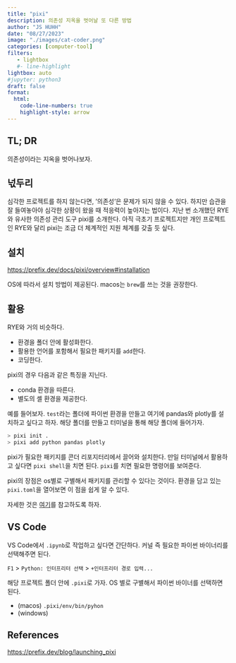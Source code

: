```yaml
---
title: "pixi" 
description: 의존성 지옥을 벗어날 또 다른 방법 
author: "JS HUHH"
date: "08/27/2023"
image: "./images/cat-coder.png"
categories: [computer-tool]
filters:
   - lightbox
   #- line-highlight
lightbox: auto
#jupyter: python3
draft: false
format:
  html:
    code-line-numbers: true
    highlight-style: arrow
---
```


## TL; DR
의존성이라는 지옥을 벗어나보자. 

## 넋두리 
심각한 프로젝트를 하지 않는다면, '의존성'은 문제가 되지 않을 수 있다. 하지만 습관을 잘 들여놓아야 심각한 상황이 왔을 때 적응력이 높아지는 법이다. 지난 번 소개했던 RYE와 유사한 의존성 관리 도구 pixi를 소개한다. 아직 극초기 프로젝트지만 개인 프로젝트인 RYE와 달리 pixi는 조금 더 체계적인 지원 체계를 갖출 듯 싶다. 

## 설치 

<https://prefix.dev/docs/pixi/overview#installation>

OS에 따라서 설치 방법이 제공된다. macos는 `brew`를 쓰는 것을 권장한다. 

## 활용 

RYE와 거의 비슷하다. 

- 환경을 폴더 안에 활성화한다. 
- 활용한 언어를 포함해서 필요한 패키지를 `add`한다. 
- 코딩한다. 

pixi의 경우 다음과 같은 특징을 지닌다. 

- conda 환경을 따른다. 
- 별도의 셸 환경을 제공한다. 

예를 들어보자. `test`라는 폴더에 파이썬 환경을 만들고 여기에 pandas와 plotly를 설치하고 싶다고 하자. 해당 폴더를 만들고 터미널을 통해 해당 폴더에 들어가자. 

```bash
> pixi init . 
> pixi add python pandas plotly 
```

pixi가 필요한 패키지를 콘더 리포지터리에서 끌어와 설치한다. 만일 터미널에서 활용하고 싶다면 `pixi shell`을 치면 된다. `pixi`를 치면 필요한 명령어를 보여준다. 

pixi의 장점은 os별로 구별해서 패키지를 관리할 수 있다는 것이다. 환경을 담고 있는 `pixi.toml`을 열어보면 이 점을 쉽게 알 수 있다. 

자세한 것은 [여기](https://prefix.dev/docs/pixi/advanced/multi_platform_configuration)를 참고하도록 하자. 

## VS Code 

VS Code에서 `.ipynb`로 작업하고 싶다면 간단하다. 커널 즉 필요한 파이썬 바이너리를 선택해주면 된다. 

:::{.callout-tip}
`F1` > `Python: 인터프리터 선택` > `+인터프리터 경로 입력...`
:::

해당 프로젝트 폴더 안에 `.pixi`로 가자. OS 별로 구별해서 파이썬 바이너를 선택하면 된다. 

- (macos) `.pixi/env/bin/pyhon`
- (windows)

## References

<https://prefix.dev/blog/launching_pixi>
